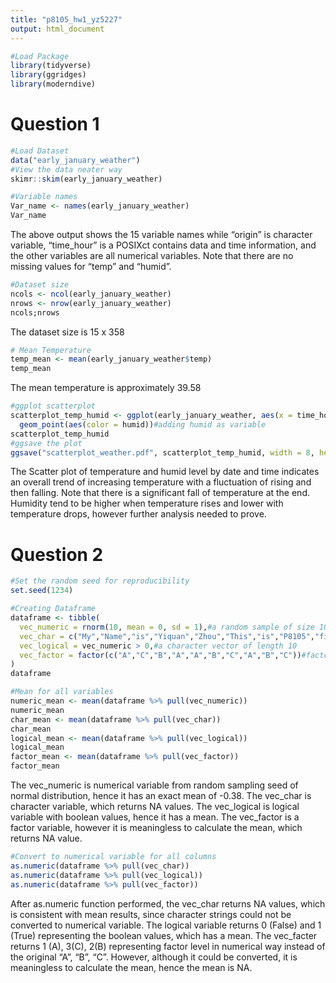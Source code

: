 ```yaml
---
title: "p8105_hw1_yz5227"
output: html_document
---
```


```r
#Load Package 
library(tidyverse)
library(ggridges)
library(moderndive)
```
# Question 1
```r
#Load Dataset
data("early_january_weather")
#View the data neater way 
skimr::skim(early_january_weather)
```
```r
#Variable names
Var_name <- names(early_january_weather)
Var_name
```
The above output shows the 15 variable names while "origin" is character variable, "time_hour" is a POSIXct contains data and time information, and the other variables are all numerical variables. Note that there are no missing values for "temp" and "humid". 
```r
#Dataset size
ncols <- ncol(early_january_weather)
nrows <- nrow(early_january_weather)
ncols;nrows
```
The dataset size is 15 x 358
```r
# Mean Temperature
temp_mean <- mean(early_january_weather$temp)
temp_mean
```
The mean temperature is approximately 39.58
```r
#ggplot scatterplot
scatterplot_temp_humid <- ggplot(early_january_weather, aes(x = time_hour, y = temp)) + 
  geom_point(aes(color = humid))#adding humid as variable
scatterplot_temp_humid
#ggsave the plot
ggsave("scatterplot_weather.pdf", scatterplot_temp_humid, width = 8, height = 5)
```
The Scatter plot of temperature and humid level by date and time indicates an overall trend of increasing temperature with a fluctuation of rising and then falling. Note that there is a significant fall of temperature at the end. Humidity tend to be higher when temperature rises and lower with temperature drops, however further analysis needed to prove. 

# Question 2
```r
#Set the random seed for reproducibility
set.seed(1234)

#Creating Dataframe
dataframe <- tibble(
  vec_numeric = rnorm(10, mean = 0, sd = 1),#a random sample of size 10 from a standard Normal distribution
  vec_char = c("My","Name","is","Yiquan","Zhou","This","is","P8105","first","Homework"),#a logical vector if vec_numeric is larger than 0
  vec_logical = vec_numeric > 0,#a character vector of length 10
  vec_factor = factor(c("A","C","B","A","A","B","C","A","B","C"))#factor vector with 3 different factor levels
)
dataframe
```
```r
#Mean for all variables
numeric_mean <- mean(dataframe %>% pull(vec_numeric))
numeric_mean 
char_mean <- mean(dataframe %>% pull(vec_char))
char_mean
logical_mean <- mean(dataframe %>% pull(vec_logical))
logical_mean
factor_mean <- mean(dataframe %>% pull(vec_factor))
factor_mean
```
The vec_numeric is numerical variable from random sampling seed of normal distribution, hence it has an exact mean of -0.38.
The vec_char is character variable, which returns NA values.
The vec_logical is logical variable with boolean values, hence it has a mean.
The vec_factor is a factor variable, however it is meaningless to calculate the mean, which returns NA value.

```r
#Convert to numerical variable for all columns
as.numeric(dataframe %>% pull(vec_char))
as.numeric(dataframe %>% pull(vec_logical))
as.numeric(dataframe %>% pull(vec_factor))
```
After as.numeric function performed, the vec_char returns NA values, which is consistent with mean results, since character strings could not be converted to numerical variable. The logical variable returns 0 (False) and 1 (True) representing the boolean values, which has a mean. The vec_facter returns 1 (A), 3(C), 2(B) representing factor level in numerical way instead of the original "A", "B", "C". However, although it could be converted, it is meaningless to calculate the mean, hence the mean is NA. 

